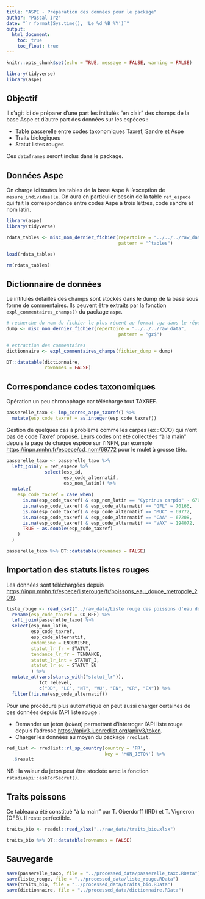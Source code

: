 ---
title: "ASPE - Préparation des données pour le package"
author: "Pascal Irz"
date: "`r format(Sys.time(), 'Le %d %B %Y')`"
output:
  html_document:
    toc: true
    toc_float: true
---

```{r setup, include=FALSE}
knitr::opts_chunk$set(echo = TRUE, message = FALSE, warning = FALSE)
```

```{r}
library(tidyverse)
library(aspe)
```

## Objectif

Il s'agit ici de préparer d'une part les intitulés "en clair" des champs de la base Aspe et d'autre part des données sur les espèces :

- Table passerelle entre codes taxonomiques Taxref, Sandre et Aspe
- Traits biologiques
- Statut listes rouges

Ces `dataframes` seront inclus dans le package.

## Données Aspe

On charge ici toutes les tables de la base Aspe à l'exception de `mesure_individuelle`. On aura en particulier besoin de la table `ref_espece` qui fait la correspondance entre codes Aspe à trois lettres, code sandre et nom latin. 

```{r, echo = FALSE, warning = FALSE, message = FALSE}
library(aspe)
library(tidyverse)

rdata_tables <- misc_nom_dernier_fichier(repertoire = "../../../raw_data",
                                         pattern = "^tables")

load(rdata_tables)

rm(rdata_tables)
```

## Dictionnaire de données

Le intitulés détaillés des champs sont stockés dans le dump de la base sous forme de commentaires. Ils peuvent être extraits par la fonction `expl_commentaires_champs()` du package `aspe`.

```{r}
# recherche du nom du fichier le plus récent au format .gz dans le répertoire des données brutes
dump <- misc_nom_dernier_fichier(repertoire = "../../../raw_data",
                                         pattern = "gz$")

# extraction des commentaires
dictionnaire <- expl_commentaires_champs(fichier_dump = dump)

DT::datatable(dictionnaire,
              rownames = FALSE)
```


## Correspondance codes taxonomiques

Opération un peu chronophage car télécharge tout TAXREF.

```{r}
passerelle_taxo <- imp_corres_aspe_taxref() %>%
  mutate(esp_code_taxref = as.integer(esp_code_taxref))
```

Gestion de quelques cas à problème comme les carpes (ex : CCO) qui n'ont pas de code Taxref proposé. Leurs codes ont été collectées "à la main" depuis la page de chaque espèce sur l'INPN, par exemple [https://inpn.mnhn.fr/espece/cd_nom/69772](https://inpn.mnhn.fr/espece/cd_nom/69772) pour le mulet à grosse tête.

```{r}
passerelle_taxo <- passerelle_taxo %>%
  left_join(y = ref_espece %>% 
              select(esp_id,
                     esp_code_alternatif,
                     esp_nom_latin)) %>% 
  mutate(
    esp_code_taxref = case_when(
      is.na(esp_code_taxref) & esp_nom_latin == "Cyprinus carpio" ~ 67058,
      is.na(esp_code_taxref) & esp_code_alternatif == "GFL" ~ 70166,
      is.na(esp_code_taxref) & esp_code_alternatif == "MUC" ~ 69772,
      is.na(esp_code_taxref) & esp_code_alternatif == "CAA" ~ 67208,
      is.na(esp_code_taxref) & esp_code_alternatif == "VAX" ~ 194072,
      TRUE ~ as.double(esp_code_taxref)
    )
  )

passerelle_taxo %>% DT::datatable(rownames = FALSE)
```
## Importation des statuts listes rouges

Les données sont téléchargées depuis [https://inpn.mnhn.fr/espece/listerouge/fr/poissons_eau_douce_metropole_2019](https://inpn.mnhn.fr/espece/listerouge/fr/poissons_eau_douce_metropole_2019).

```{r}
liste_rouge <- read_csv2("../raw_data/Liste rouge des poissons d'eau douce de France métropolitaine (2019)_202173.csv") %>% 
  rename(esp_code_taxref = CD_REF) %>% 
  left_join(passerelle_taxo) %>% 
  select(esp_nom_latin,
         esp_code_taxref,
         esp_code_alternatif,
         endemisme = ENDEMISME,
         statut_lr_fr = STATUT,
         tendance_lr_fr = TENDANCE,
         statut_lr_int = STATUT_I,
         statut_lr_eu = STATUT_EU
         ) %>% 
  mutate_at(vars(starts_with("statut_lr")),
            fct_relevel,
            c("DD", "LC", "NT", "VU", "EN", "CR", "EX")) %>% 
  filter(!is.na(esp_code_alternatif))
```

Pour une procédure plus automatique on peut aussi charger certaines de ces données depuis l'API liste rouge :

- Demander un jeton (*token*) permettant d'interroger l'API liste rouge depuis l'adresse [https://apiv3.iucnredlist.org/api/v3/token](https://apiv3.iucnredlist.org/api/v3/token).
- Charger les données au moyen du package `rredlist`.

```{r, eval = FALSE}
red_list <- rredlist::rl_sp_country(country = 'FR',
                                    key = 'MON_JETON') %>%
  .$result
```

NB : la valeur du jeton peut être stockée avec la fonction `rstudioapi::askForSecret()`.

## Traits poissons

Ce tableau a été constitué "à la main" par T. Oberdorff (IRD) et T. Vigneron (OFB). Il reste perfectible.

```{r}
traits_bio <- readxl::read_xlsx("../raw_data/traits_bio.xlsx")

traits_bio %>% DT::datatable(rownames = FALSE)
```


## Sauvegarde

```{r}
save(passerelle_taxo, file = "../processed_data/passerelle_taxo.RData")
save(liste_rouge, file = "../processed_data/liste_rouge.RData")
save(traits_bio, file = "../processed_data/traits_bio.RData")
save(dictionnaire, file = "../processed_data/dictionnaire.RData")
```

